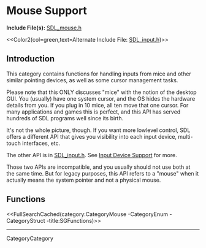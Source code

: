 <!-- #master-page:CategoryTemplate -->
<!-- #master-date:Unknown-Date -->
<!-- format wiki -->
<!-- language en -->

= Mouse Support =

'''Include File(s):'''  [http://hg.libsdl.org/SDL/file/default/include/SDL_mouse.h SDL_mouse.h]

<<Color2(col=green,text=Alternate Include File:  [http://hg.libsdl.org/SDL/file/default/include/SDL_input.h SDL_input.h])>>


== Introduction ==

This category contains functions for handling inputs from mice and other similar pointing devices, as well as some cursor management tasks.

Please note that this ONLY discusses "mice" with the notion of the desktop GUI. You (usually) have one system cursor, and the OS hides the hardware details from you. If you plug in 10 mice, all ten move that one cursor. For many applications and games this is perfect, and this API has served hundreds of SDL programs well since its birth.

It's not the whole picture, though. If you want more lowlevel control, SDL offers a different API that gives you visibility into each input device, multi-touch interfaces, etc. 

The other API is in [http://hg.libsdl.org/SDL/file/100f7ab48946/include/SDL_input.h SDL_input.h].  See [[CategoryInput|Input Device Support]] for more.  

Those two APIs are incompatible, and you usually should not use both at the same time. But for legacy purposes, this API refers to a "mouse" when it actually means the system pointer and not a physical mouse.


<!-- #Remove this line and the ## below to use this markup if it becomes relevant to this category -->
<!-- #== Enumerations == -->
<!-- #<<FullSearchCached(category:CategoryEnum CategoryMouse -title:SGEnumerations)>> -->

<!-- #== Structures == -->
<!-- #<<FullSearchCached(category:CategoryStruct CategoryMouse -title:SGStructures)>> -->

== Functions ==
<<FullSearchCached(category:CategoryMouse -CategoryEnum -CategoryStruct -title:SGFunctions)>>

----
CategoryCategory
